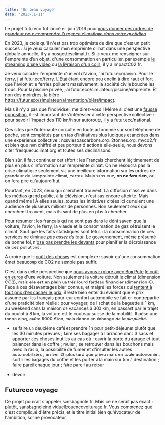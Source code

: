```yaml
---
title: 'Un beau voyage'
date: '2023-11-11'
---
```




Le projet futureco fut lancé en juin 2016 pour [nous donner des ordres de grandeur pour comprendre l'urgence climatique *dans notre quotidien*](/a-propos). 

En 2023, je crois qu'il n'est pas trop optimiste de dire que c'est un petit succès : si je veux calculer mon empreinte climat dans une perspective globale annuelle, il y a nosgestesclimat.fr. Si je veux me renseigner sur l'empreinte d'un objet, d'une consommation en particulier, par exemple [le streaming d'une vidéo](https://impactco2.fr/numerique) ou [la livraison d'un colis](https://impactco2.fr/livraison), il y a impactCO2.fr. 

Je veux calculer l'empreinte d'un vol d'avion, j'ai futur.eco/avion. Pour le ferry, j'ai futur.eco/ferry. L'État étant encore peu enclin à dire haut et fort que l'avion et le ferries polluent massivement, la société civile bouche les trous. Pour la piscine privée, j'ai futur.eco/simulateur/piscine/empreinte. Et non des moindres, la bière https://futur.eco/simulateur/alimentation/bière/impact.

Mais il n'y a pas que l'individuel, me direz-vous ! Même si c'est une [fausse opposition](https://kont.me/éloge-décroissance-individuelle), il est important de s'intéresser à cette perspective collective : pour savoir l'impact des 110 km/h sur autoroute, il y a futur.eco/national.

Ces sites que l'internaute consulte en toute autonomie sur son téléphone de poche, sont complétés par un tas d'initiatives plus ludiques et ancrées dans une expérience collective : nosviesbascarbone.org, 2tonnes.org, myco2.fr et bien que non chiffré et peu porteur d'action à elle-seule, nous devons citer fresqueduclimat.org et toutes ses déclinaisons.

Bien sûr, il faut continuer cet effort : les Français cherchent légitimement de plus en plus d'information sur l'empreinte climat. On ne résoudra pas la crise climatique seulement via une meilleure information sur les ordres de grandeur de l'empreinte climat, certes. Mais sans eux, **on ne fera rien**, ou on fera pire qu'aujourd'hui.

Pourtant, en 2023, ceux qui cherchent trouvent. La diffusion massive dans les médias grand public, à la télévision, n'est pas encore atteinte. Mais quand même ! À elles seules, toutes les initiatives citées ici cumulent une audience de plusieurs millions de personnes. Non seulement ceux qui cherchent trouvent, mais ils sont de plus en plus à chercher. 

Pour résumer : les français qui ne sont pas dans le déni savent que la voiture, l'avion, le ferry, la viande et la consommation de gaz détruisent le climat. Sauf que les faits statistiques sont têtus : la consommation de ces services ne diminue *pas assez du tout*. Le gouvernement, même présumé de bonne foi, n'[ose pas prendre les devants](https://kont.me/versez-votre-acompte-écologique) pour planifier la décroissance de ces pollutions. 

À croire que le [coût des choses](https://kont.me/le-cout-des-choses) est complexe : savoir qu'une consommation émet beaucoup de CO2 ne semble pas suffir. 

C'est dans cette perspective que [nous avons exploré avec Bon Pote](https://bonpote.com/le-vrai-cout-dune-voiture-ou-de-la-voiture) [le coût en euros](/voyage/cout-voiture) d'une voiture. Non seulement la voiture détruit le climat (dimension CO2), mais elle est en plein un très lourd fardeau financier (dimension €). Face à ces désavantages bien connus, et malgré les forces qui [tentent à tout prix d'en cacher le prix](https://www.cc37.org/le-chiffre-du-mois-3-milliards-vs-46-milliards), il reste bien entendu évident que le prix assumé par les français pour leur confort automobile se fait en contrepartie d'une praticité bien réelle : pour voyager, de l'achat de la baguette à 1 km, au weekend dans la maison de vacances à 300 km, en passant par le trajet du boulot à 8 km, la voiture est le couteau suisse de la mobilité. Il pèse une tonne cinq, coûte 5000 €/an, mais donne en échange *de la simplicité*.

- se faire un deuxième café et prendre 1h pour petit-déjeuner plutôt que les 30 minutes prévues ; faire ses bagages à l'arrache dans 3 sacs et apporter des choses inutiles au cas où ; ouvrir la porte du garage et tout balancer dans le coffre ; rouler ; se retrouver dans les bouchons mais avec la radio, la possibilité de fumer et d'insulter les autres automobilistes ; arriver 2h plus tard que prévu mais en toute autonomie ; sortir les bagages du coffre et les porter à la main sur 5m à destination ; faire pareil chaque jour ; faire pareil au retour

- devoir

## Futureco voyage

Ce projet pourrait s'appeler sansbagnole.fr. Mais ce ne serait pas exact : plutôt, sansbagnoleindividuelleouencovoiturage.fr. Vous comprenez que c'est compliqué d'être précis, et le titre initial bien qu'évocateur de l'ambition, sonne provocateur.
